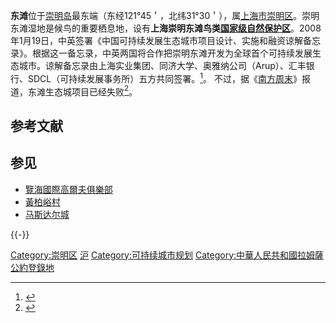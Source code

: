 {{SH Future infrastructure}}
{{Infobox Settlement
 | official_name = 东滩
 | nickname = 
 | motto = 
 | image_skyline =Dongtan.jpg
 | image_flag = 
 | image_seal = 
 | image_map = 
 | map_caption = 
 | subdivision_type = [[国家|国家]]
 | subdivision_type1 = [[城市|城市]]
 | subdivision_type2 = 区县
 | subdivision_name = [[File:Flag_of_the_People's_Republic_of_China.svg|22px]] [[中华人民共和国|中华人民共和国]]
 | subdivision_name1 = [[上海市|上海市]]
 | subdivision_name2 = [[崇明区|崇明区]]
 | established_title = 
 | established_date = 
 | established_title2 = 
 | established_date2 = 
 | government_type = 
 | leader_title = 
 | leader_name = 
 | area_magnitude = 
 | area_total_sq_mi =
 | area_total_km2 = 
 | area_land_sq_mi = 
 | area_land_km2 = 
 | area_water_sq_mi = 
 | area_water_km2 = 
 | area_urban_sq_mi = 
 | area_urban_km2 = 
 | area_metro_km2 = 
 | area_metro_sq_mi = 
 | population_as_of =
 | population_footnotes =
 | population_total = 
 | population_urban = 
 | population_metro = 
 | population_density_sq_mi = 
 | population_density_km2 = 
 | timezone = 
 | utc_offset = 
 | timezone_DST = 
 | utc_offset_DST = 
 | latd = | latm = | lats = | latNS = 
 | longd = | longm = | longs = | longEW = 
 | elevation_footnotes=
 | elevation_ft = 
 | elevation_m = 4
 | website = http://www.dongtan.cn/
 | footnotes =
}}
{{中国自然保护单位 
|级别 = 国家级自然保护区
|名称 = 崇明东滩鸟类
|省名 =
|市/县名 =
|面积 = 24155 hm<sup>2</sup>
|所在 = [[上海市|上海市]][[崇明区|崇明区]]
|分类 = 野生动物自然保护区
|建立时间 = 1998-11-16
}}

'''东滩'''位于[[崇明岛|崇明岛]]最东端（东经121°45＇，北纬31°30＇），属[[上海市|上海市]][[崇明区|崇明区]]。崇明东滩湿地是候鸟的重要栖息地，设有'''上海崇明东滩鸟类[[国家级自然保护区|国家级自然保护区]]'''。2008年1月19日，中英签署《中国可持续发展生态城市项目设计、实施和融资谅解备忘录》。根据这一备忘录，中英两国将合作把崇明东滩开发为全球首个可持续发展生态城市。谅解备忘录由上海实业集团、同济大学、奥雅纳公司（Arup）、汇丰银行、SDCL（可持续发展事务所）五方共同签署。<ref>{{cite web |author=崇明政府网 |title=中英合作打造崇明东滩生态城 |url=http://stj.sh.gov.cn/Info.aspx?ReportId=db2cb0f5-69ed-4b57-aaaa-f917ef64d662 |accessdate=2010-12-07 |archive-url=https://web.archive.org/web/20080306231923/http://stj.sh.gov.cn/Info.aspx?ReportId=db2cb0f5-69ed-4b57-aaaa-f917ef64d662 |archive-date=2008-03-06 |dead-url=yes }}</ref>。 不过，据《[[南方周末|南方周末]]》报道，东滩生态城项目已经失败<ref>{{cite web|author=彭利国|title=中国生态城迷失？|date=2010-11-26|accessdate=2014-03-02|publisher=南方周末|url=http://www.infzm.com/content/52790|language=zh-cn|deadurl=yes|archiveurl=https://web.archive.org/web/20140302075857/http://www.infzm.com/content/52790|archivedate=2014-03-02}}</ref>。

== 参考文献 ==
{{Reflist}}

== 参见 ==
{{Portal box|中华人民共和国|上海}}
* [[覽海國際高爾夫俱樂部|覽海國際高爾夫俱樂部]]
* [[黃柏峪村|黃柏峪村]]
* [[马斯达尔城|马斯达尔城]]

{{-}}
{{中华人民共和国国家级自然保护区}}
{{上海市功能性区域}}

{{coord|31.519288|121.920261|display=title}}

[[Category:崇明区|Category:崇明区]]
[[Category:中国国家级自然保护区|沪]]
[[Category:可持续城市规划|Category:可持续城市规划]]
[[Category:中華人民共和國拉姆薩公約登錄地|Category:中華人民共和國拉姆薩公約登錄地]]